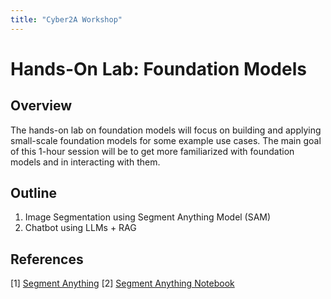 ```yaml
---
title: "Cyber2A Workshop"
---
```


# Hands-On Lab: Foundation Models

## Overview
The hands-on lab on foundation models will focus on building and applying small-scale foundation models for some example use cases. The main goal of this 1-hour session will be to get more familiarized with foundation models and in interacting with them.

## Outline
1. Image Segmentation using Segment Anything Model (SAM)
2. Chatbot using LLMs + RAG

## References
[1] [Segment Anything](https://segment-anything.com/)
[2] [Segment Anything Notebook](https://github.com/facebookresearch/segment-anything/tree/main/notebooks)

